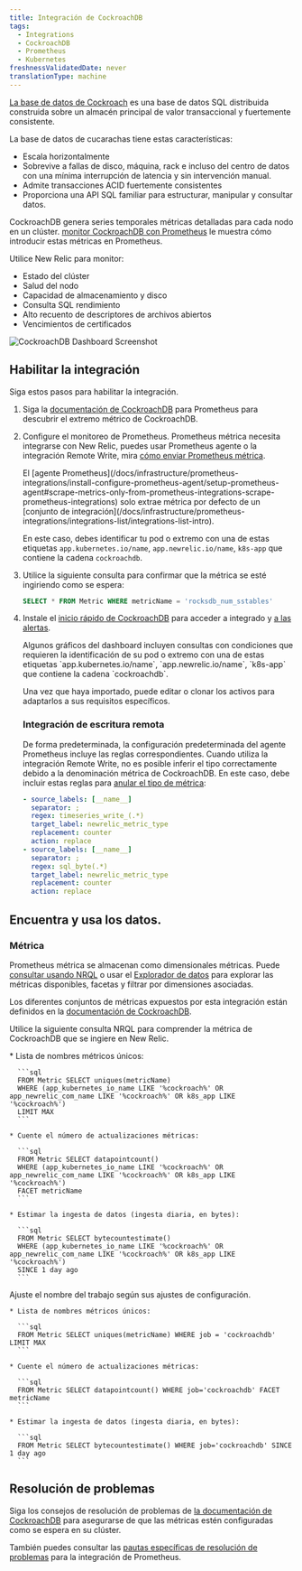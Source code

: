 ```yaml
---
title: Integración de CockroachDB
tags:
  - Integrations
  - CockroachDB
  - Prometheus
  - Kubernetes
freshnessValidatedDate: never
translationType: machine
---
```


[La base de datos de Cockroach](https://www.cockroachlabs.com/docs/) es una base de datos SQL distribuida construida sobre un almacén principal de valor transaccional y fuertemente consistente.

La base de datos de cucarachas tiene estas características:

* Escala horizontalmente
* Sobrevive a fallas de disco, máquina, rack e incluso del centro de datos con una mínima interrupción de latencia y sin intervención manual.
* Admite transacciones ACID fuertemente consistentes
* Proporciona una API SQL familiar para estructurar, manipular y consultar datos.

CockroachDB genera series temporales métricas detalladas para cada nodo en un clúster. [monitor CockroachDB con Prometheus](https://www.cockroachlabs.com/docs/v22.1/monitor-cockroachdb-with-prometheus.html#before-you-begin) le muestra cómo introducir estas métricas en Prometheus.

Utilice New Relic para monitor:

* Estado del clúster
* Salud del nodo
* Capacidad de almacenamiento y disco
* Consulta SQL rendimiento
* Alto recuento de descriptores de archivos abiertos
* Vencimientos de certificados

<img title="CockroachDB Dashboard" alt="CockroachDB Dashboard Screenshot" src="/images/infrastructure_screenshot-crop-cockroachdb-dashboard.webp" />

## Habilitar la integración

Siga estos pasos para habilitar la integración.

1. Siga la [documentación de CockroachDB](https://www.cockroachlabs.com/docs/v22.1/monitor-cockroachdb-with-prometheus.html) para Prometheus para descubrir el extremo métrico de CockroachDB.

2. Configure el monitoreo de Prometheus. Prometheus métrica necesita integrarse con New Relic, puedes usar Prometheus agente o la integración Remote Write, mira [cómo enviar Prometheus métrica](/docs/infrastructure/prometheus-integrations/install-configure-prometheus-agent/get-started/send-prometheus-metric-data-new-relic/).

   <Callout variant="important">
     El [agente Prometheus](/docs/infrastructure/prometheus-integrations/install-configure-prometheus-agent/setup-prometheus-agent#scrape-metrics-only-from-prometheus-integrations-scrape-prometheus-integrations) solo extrae métrica por defecto de un [conjunto de integración](/docs/infrastructure/prometheus-integrations/integrations-list/integrations-list-intro).

     En este caso, debes identificar tu pod o extremo con una de estas etiquetas `app.kubernetes.io/name`, `app.newrelic.io/name`, `k8s-app` que contiene la cadena `cockroachdb`.
   </Callout>

3. Utilice la siguiente consulta para confirmar que la métrica se esté ingiriendo como se espera:

   ```sql
   SELECT * FROM Metric WHERE metricName = 'rocksdb_num_sstables'
   ```

4. Instale el [inicio rápido de CockroachDB](https://newrelic.com/instant-observability/?search=cockroachdb) para acceder a <InlinePopover type="dashboards" />integrado y [a las alertas](/docs/alerts-applied-intelligence/new-relic-alerts/learn-alerts/introduction-alerts/).

   <Callout variant="important">
     Algunos gráficos del dashboard incluyen consultas con condiciones que requieren la identificación de su pod o extremo con una de estas etiquetas `app.kubernetes.io/name`, `app.newrelic.io/name`, `k8s-app` que contiene la cadena `cockroachdb`.
   </Callout>

   Una vez que haya importado, puede editar o clonar los activos para adaptarlos a sus requisitos específicos.

   ### Integración de escritura remota

   De forma predeterminada, la configuración predeterminada del agente Prometheus incluye las reglas correspondientes. Cuando utiliza la integración Remote Write, no es posible inferir el tipo correctamente debido a la denominación métrica de CockroachDB. En este caso, debe incluir estas reglas para [anular el tipo de métrica](/docs/infrastructure/prometheus-integrations/install-configure-remote-write/set-your-prometheus-remote-write-integration/#override-mapping):

   ```yaml
   - source_labels: [__name__]
     separator: ;
     regex: timeseries_write_(.*)
     target_label: newrelic_metric_type
     replacement: counter
     action: replace
   - source_labels: [__name__]
     separator: ;
     regex: sql_byte(.*)
     target_label: newrelic_metric_type
     replacement: counter
     action: replace
   ```

## Encuentra y usa los datos.

### Métrica

Prometheus métrica se almacenan como dimensionales métricas. Puede [consultar usando NRQL](/docs/telemetry-data-platform/get-data/apis/query-metric-data-type/) o usar el [Explorador de datos](/docs/query-your-data/explore-query-data/browse-data/introduction-data-explorer/) para explorar las métricas disponibles, facetas y filtrar por dimensiones asociadas.

Los diferentes conjuntos de métricas expuestos por esta integración están definidos en la [documentación de CockroachDB](https://www.cockroachlabs.com/docs/stable/monitoring-and-alerting.html).

Utilice la siguiente consulta NRQL para comprender la métrica de CockroachDB que se ingiere en New Relic.

<CollapserGroup>
  <Collapser id="prometheus-agent" title="Prometheus agente de New Relic">
    * Lista de nombres métricos únicos:

      ```sql
      FROM Metric SELECT uniques(metricName) 
      WHERE (app_kubernetes_io_name LIKE '%cockroach%' OR app_newrelic_com_name LIKE '%cockroach%' OR k8s_app LIKE '%cockroach%') 
      LIMIT MAX
      ```

    * Cuente el número de actualizaciones métricas:

      ```sql
      FROM Metric SELECT datapointcount() 
      WHERE (app_kubernetes_io_name LIKE '%cockroach%' OR app_newrelic_com_name LIKE '%cockroach%' OR k8s_app LIKE '%cockroach%') 
      FACET metricName
      ```

    * Estimar la ingesta de datos (ingesta diaria, en bytes):

      ```sql
      FROM Metric SELECT bytecountestimate() 
      WHERE (app_kubernetes_io_name LIKE '%cockroach%' OR app_newrelic_com_name LIKE '%cockroach%' OR k8s_app LIKE '%cockroach%') 
      SINCE 1 day ago
      ```
  </Collapser>

  <Collapser id="others" title="Otro">
    <Callout variant="tip">
      Ajuste el nombre del trabajo según sus ajustes de configuración.
    </Callout>

    * Lista de nombres métricos únicos:

      ```sql
      FROM Metric SELECT uniques(metricName) WHERE job = 'cockroachdb' LIMIT MAX
      ```

    * Cuente el número de actualizaciones métricas:

      ```sql
      FROM Metric SELECT datapointcount() WHERE job='cockroachdb' FACET metricName
      ```

    * Estimar la ingesta de datos (ingesta diaria, en bytes):

      ```sql
      FROM Metric SELECT bytecountestimate() WHERE job='cockroachdb' SINCE 1 day ago
      ```
  </Collapser>
</CollapserGroup>

## Resolución de problemas

Siga los consejos de resolución de problemas de [la documentación de CockroachDB](https://www.cockroachlabs.com/docs/v22.1/monitor-cockroachdb-with-prometheus.html) para asegurarse de que las métricas estén configuradas como se espera en su clúster.

También puedes consultar las [pautas específicas de resolución de problemas](/docs/infrastructure/prometheus-integrations/troubleshooting/no-data-appears-prometheus-integration) para la integración de Prometheus.